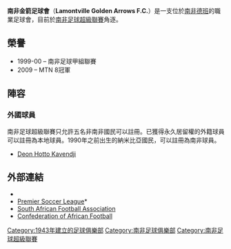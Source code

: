 {{Infobox football club
| clubname  = 南非金箭
| image     = 
| fullname  = 南非金箭足球會<br/>Lamontville Golden Arrows<br/> Football Club
| nickname  = ''Abafana Bes'thende <br/> (The Backheel Boys)''
| founded   = {{start date and age|df=yes|1943}}
| ground    = [[德班|德班]][[國王祖韋利蒂尼體育場|國王祖韋利蒂尼體育場]]
| capacity  = 10,000
| chairman  = Mato Madlala
| coach     = [[Shaun_Bartlett|Shaun Bartlett]] ''(interim)''
| league    = [[南非足球超級聯賽|南非足球超級聯賽]]
| season    = 2019–20
| position  = 南非超，第 12 位
| pattern_la1=|pattern_b1=|pattern_ra1=|
leftarm1=00ff7f|body1=00ff7f|rightarm1=00ff7f|shorts1=FFFF00|socks1=00ff7f|
pattern_la2=|pattern_b2=|pattern_ra2=|
leftarm2=FFFF00|body2=FFFF00|rightarm2=FFFF00|shorts2=00ff7f|socks2=FFFF00|
}}
'''南非金箭足球會'''（'''Lamontville Golden Arrows F.C.'''）是一支位於[[南非|南非]][[德班|德班]]的職業足球會，目前於[[南非足球超級聯賽|南非足球超級聯賽]]角逐。

== 榮譽 ==
*1999-00 – 南非足球甲組聯賽
*2009 – MTN 8冠軍

== 陣容 ==
{{updated|2014年2月5日}}
{{Fs start}}
{{Fs player | no= 1 | nat=  NAM  | pos=GK | name= [[Maximilian_Mbaevu|Maximilian Mbaevu]]}}
{{Fs player | no= 2 | nat=  RSA  | pos=DF | name= [[Prince_Mahlaba|Prince Mahlaba]]}}
{{Fs player | no= 3 | nat=  NAM  | pos=MF | name= [[Freedom_Puriza|Freedom Puriza]]}}
{{Fs player | no= 4 | nat=  NAM  | pos=DF | name= [[Chris_Katjiukua|Chris Katjiukua]]}}
{{Fs player | no= 7 | nat=  NAM  | pos=MF | name= [[Deon_Kavendji|Deon Kavendji]]}}
{{Fs player | no= 8 | nat=South Africa | pos=MF | name= [[Sphesihle_Zwane|Sphesihle Zwane]]}}
{{Fs player | no= 9 | nat=South Africa | pos=FW | name= [[Bevan_Kok|Bevan Kok]]}}
{{Fs player | no=11 | nat=South Africa | pos=FW | name= [[Siyabonga_Nhlongothi|Siyabonga Nhlongothi]]}}
{{Fs player | no=12 | nat=South Africa | pos=MF | name= [[Alain_Mixon|Alain Mixon]]}}
{{Fs player | no=13 | nat=South Africa | pos=DF | name= [[Thulani_Mabizela|Thulani Mabizela]]}}
{{Fs player | no=15 | nat=South Africa | pos=MF | name= [[Brendon_Parusnath|Brendon Parusnath]]}}
{{Fs player | no=16 | nat=South Africa | pos=MF | name= [[Brandon_Parusnath|Brandon Parusnath]]}}
{{Fs player | no=17 | nat=South Africa | pos=MF | name= [[Nkanyiso_Cele|Nkanyiso Cele]]}}
{{Fs player | no=18 | nat=South Africa | pos=DF | name= [[Omar_Hendricks|Omar Hendricks]]}}
{{Fs player | no=19 | nat=South Africa | pos=DF | name= [[Mthokozisi_Cele|Mthokozisi Cele]]}}
{{Fs player | no=20 | nat=South Africa | pos=DF | name= [[Trevor_Mathiane|Trevor Mathiane]]}}
{{Fs player | no=21 | nat=South Africa | pos=DF | name= [[Nkanyiso_Mngwengwe|Nkanyiso Mngwengwe]]}}
{{Fs player | no=22 | nat=South Africa | pos=FW | name= [[Sibusiso_Sibeko|Sibusiso Sibeko]]}}
{{Fs mid}}
{{Fs player | no=25 | nat=South Africa | pos=MF | name= [[Nduduzo_Sibiya|Nduduzo Sibiya]]}}
{{Fs player | no=27 | nat=South Africa | pos=MF | name= [[Sekela_Sithole|Sekela Sithole]]}}
{{Fs player | no=28 | nat=South Africa | pos=DF | name= [[Thembela_Sikhakhane|Thembela Sikhakhane]]}}
{{Fs player | no=30 | nat=South Africa | pos=FW | name= [[Sthembiso_Mdletshe|Sthembiso Mdletshe]]}}
{{Fs player | no=31 | nat=South Africa | pos=GK | name= [[Ricardo_Goss|Ricardo Goss]]}}
{{Fs player | no=32 | nat=South Africa | pos=GK | name= [[Nkosingiphile_Gumede|Nkosingiphile Gumede]]}}
{{Fs player | no=33 | nat=South Africa | pos=GK | name= [[Damian_van_Rensburg|Damian van Rensburg]]}}
{{Fs player | no=35 | nat=South Africa | pos=MF | name= [[Cebelihle_Cele|Cebelihle Cele]]}}
{{Fs player | no=36 | nat=South Africa | pos=FW | name= [[Zukile_Mkhize|Zukile Mkhize]]}}
{{Fs player | no=37 | nat=South Africa | pos=FW | name= [[Tebogo_Masaole|Tebogo Masaole]]}}
{{Fs player | no=38 | nat=South Africa | pos=DF | name= [[Mashale_Rantabane|Mashale Rantabane]]}}
{{Fs player | no=39 | nat=South Africa | pos=FW | name= [[Vusumuzi_Vilakazi|Vusumuzi Vilakazi]]}}
{{Fs player | no=40 | nat=South Africa | pos=FW | name= [[Mabhuti_Khenyeza|Mabhuti Khenyeza]]}}
{{Fs player | no=41 | nat=South Africa | pos=MF | name= [[Andile_Fikizolo|Andile Fikizolo]]}}
{{Fs player | no=42 | nat=South Africa | pos=DF | name= [[Thabang_Rooi|Thabang Rooi]]}}
{{Fs player | no=43 | nat=South Africa | pos=MF | name= Siphesihle Sangweni}}
{{Fs player | no=44 | nat=South Africa | pos=FW | name= [[Prince_Nxumalo|Prince Nxumalo]]}}
{{Fs end}}

=== 外國球員 ===
南非足球超級聯賽只允許五名非南非國民可以註冊。已獲得永久居留權的外籍球員可以註冊為本地球員。1990年之前出生的納米比亞國民，可以註冊為南非球員。

*{{flagicon|Namibia}} [[Deon_Kavendji|Deon Hotto Kavendji]]

== 外部連結 ==
* {{官方網站|http://www.goldenarrowsfc.com}}
*[http://www.psl.co.za Premier Soccer League]*{{Wayback|url=http://www.psl.co.za/ |date=20110226082047 }}
*[http://www.safa.net South African Football Association]{{Wayback|url=http://www.safa.net/ |date=20070825115630 }}
*[http://cafonline.com Confederation of African Football]{{Wayback|url=http://cafonline.com/ |date=20080924175122 }}

[[Category:1943年建立的足球俱樂部|Category:1943年建立的足球俱樂部]]
[[Category:南非足球俱樂部|Category:南非足球俱樂部]]
[[Category:南非足球超級聯賽|Category:南非足球超級聯賽]]